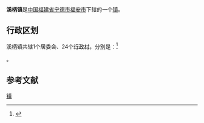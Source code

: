 {{中国乡级行政区
| 行政区全称 = 溪柄镇
| 景观照片文件名 = The Shifeng Temple in Fu’an city.jpg
| 景观照片描述 = [[獅峰寺|獅峰寺]]
| 汉语拼音 =
| 通用拼音 =
| 注音符號 =
| 其它标音类型1 =
| 其它标音1 =
| 其它标音类型2 =
| 其它标音2 =
| 其它语言类型1 =
| 其它语言地名1 =
| 其它语言类型2 =
| 其它语言地名2 =
| 上级行政区 = [[福建省|福建省]][[宁德市|宁德市]][[福安市|福安市]]
| 行政区类别 = [[镇|镇]]
| 行政区划代码 =350981110
| 地理坐标 =
| 总面积 =
| 户籍人口 =
| 户籍人口年份 =
| 常住人口 =
| 常住人口年份 =
| 人口密度 =
| 行政区划 =
| 官方网站 =
| 政府驻地 =
| 邮政编码 =
| 毗邻行政区 =
| 位置图文件名 =
| 位置图描述 =
}}
'''溪柄镇'''是[[中华人民共和国|中国]][[福建省|福建省]][[宁德市|宁德市]][[福安市|福安市]]下辖的一个[[镇|镇]]。

== 行政区划 ==

溪柄镇共辖1个居委会、24个[[行政村|行政村]]，分别是：<ref>{{PRC admin/ref sgc|35/09/81/110/000}}</ref>

{{PRC admin/children|35/09/81/110/000}}。

== 参考文献 ==
{{Reflist}}

{{福安市行政区划}}
{{福建小作品}}
[[Category:福安市乡镇|镇]]